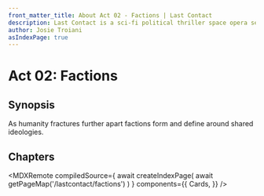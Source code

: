 ```yaml
---
front_matter_title: About Act 02 - Factions | Last Contact
description: Last Contact is a sci-fi political thriller space opera set in the 23rd and 24th centuries. This compendium has an encyclopedia like documentation of various items
author: Josie Troiani
asIndexPage: true
---
```



# Act 02: Factions

## Synopsis

As humanity fractures further apart factions form and define around shared ideologies.

## Chapters

<MDXRemote
  compiledSource={
    await createIndexPage(
      await getPageMap('/lastcontact/factions')
    )
  }
  components={{
    Cards,
  }}
/>